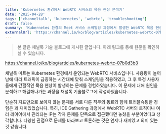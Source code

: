 ```yaml
---
title: 'Kubernetes 환경에서 WebRTC 서비스의 묵음 현상 분석기'
date: '2025-04-28'
tags: ['channeltalk', 'kubernetes', 'webrtc', 'troubleshooting']
draft: false
summary: 'Kubernetes 환경의 Meet 서비스 스케일링 과정에서 발생한 WebRTC 묵음 현상에 대해 원인을 분석하고 해결해나가는 과정을 채널톡 기술블로그에 작성하였습니다'
externalUrl: 'https://channel.io/ko/blog/articles/kubernetes-webrtc-07b0d3b3'
---
```


> 본 글은 채널톡 기술 블로그에 게시된 글입니다. 아래 링크를 통해 원문을 확인하실 수 있습니다.

https://channel.io/ko/blog/articles/kubernetes-webrtc-07b0d3b3

채널톡 미트는 Kubernetes 환경에서 운영되는 WebRTC 서비스입니다. 사용량이 늘어남에 따라 트래픽이 급증하는 시간대에 맞춰 스케일링을 적용하였고, 그 후 특정 사용자들에게 간헐적인 묵음 현상이 발생하는 문제를 경험하였습니다. 이 문제에 대해 원인을 분석하고 해결해나가는 과정을 채널톡 기술블로그에 작성하였습니다.

단순히 지표만으로 보이지 않는 문제를 서로 다른 직무의 동료와 함께 트러블슈팅한 경험은 꽤 재미있었습니다. 특히, ICE Gathering 과정에서 WebRTC 서버의 로직이나 여러 레이어에서 관리되는 IP는 각자 문제를 단독으로 접근했다면 놓쳤을 부분이었다고 생각합니다. 다양한 관점으로 문제를 바라보고 토론하는 것은 언제나 재미있고 의미 있는 것 같습니다.
